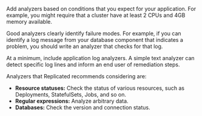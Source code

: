 Add analyzers based on conditions that you expect for your application. For example, you might require that a cluster have at least 2 CPUs and 4GB memory available.

  Good analyzers clearly identify failure modes. For example, if you can identify a log message from your database component that indicates a problem, you should write an analyzer that checks for that log.

  At a minimum, include application log analyzers. A simple text analyzer can detect specific log lines and inform an end user of remediation steps.

  Analyzers that Replicated recommends considering are:

- **Resource statuses:** Check the status of various resources, such as Deployments, StatefulSets, Jobs, and so on.
- **Regular expressions:** Analyze arbitrary data.
- **Databases:** Check the version and connection status.